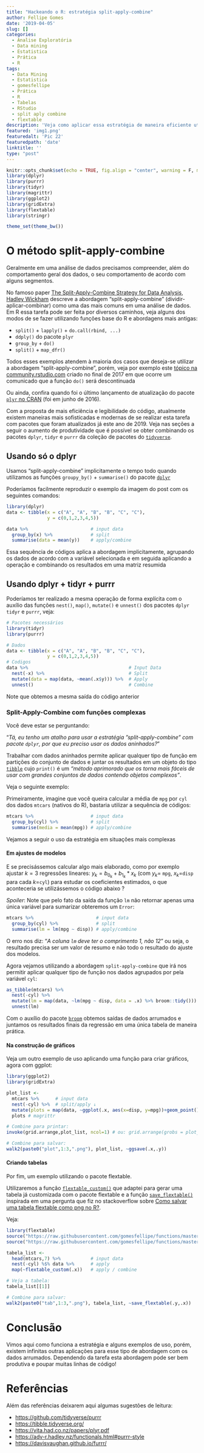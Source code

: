 ```yaml
---
title: "Hackeando o R: estratégia split-apply-combine"
author: Fellipe Gomes
date: '2019-04-05'
slug: []
categories:
  - Analise Exploratória
  - Data mining
  - Estatistica
  - Prática
  - R
tags:
  - Data Mining
  - Estatistica
  - gomesfellipe
  - Prática
  - R
  - Tabelas
  - RStudio
  - split aply combine
  - flextable
description: 'Veja como aplicar essa estratégia de maneira eficiente utilizando os pacotes do tidyverse: dplyr+tidyr+purrr'
featured: 'img1.png'
featuredalt: 'Pic 22'
featuredpath: 'date'
linktitle: '' 
type: "post"
---
```



```r
knitr::opts_chunk$set(echo = TRUE, fig.align = "center", warning = F, message = F)
library(dplyr)
library(purrr)
library(tidyr)
library(magrittr)
library(ggplot2)
library(gridExtra)
library(flextable)
library(stringr)

theme_set(theme_bw())
```

# O método split-apply-combine

Geralmente em uma análise de dados precisamos compreender, além do comportamento geral dos dados, o seu comportamento de acordo com alguns segmentos.

No famoso paper [The Split-Apply-Combine Strategy for Data Analysis](https://vita.had.co.nz/papers/plyr.pdf),  [Hadley Wickham](http://hadley.nz/) descreve a abordagem "split-apply-combine" (dividir-aplicar-combinar) como uma das mais comuns em uma análise de dados. Em R essa tarefa pode ser feita por diversos caminhos, veja alguns dos modos de se fazer utilizando funções base do R e abordagens mais antigas:

  * `split()` + `lapply()` + `do.call(rbind, ...)` 
  * `ddply()` do pacote `plyr`
  * `group_by` + `do()`
  * `split()` + `map_dfr()`
  
Todos esses exemplos atendem à maioria dos casos que deseja-se utilizar a abordagem "split-apply-combine", porém, veja por exemplo este [tópico na community.rstudio.com](https://community.rstudio.com/t/should-i-move-away-from-do-and-rowwise/2857) criado no final de 2017 em que ocorre um comunicado que a função `do()` será descontinuada

Ou ainda, confira quando foi o último lançamento de atualização do pacote [`plyr` no CRAN](https://cran.r-project.org/web/packages/plyr/index.html) (foi em junho de 2016).

Com a proposta de mais eficiência e legibilidade  do código, atualmente existem maneiras mais sofisticadas e modernas de se realizar esta tarefa com pacotes que foram atualizados já este ano de 2019. Veja nas seções a seguir o aumento de produtividade que é possível se obter combinando os pacotes `dplyr`, `tidyr` e `purrr` da coleção de pacotes do [`tidyverse`](https://www.tidyverse.org/).

## Usando só o dplyr

Usamos "split-apply-combine" implicitamente o tempo todo quando utilizamos as funções `groupy_by()` + `summarise()` do pacote [`dplyr`](https://dplyr.tidyverse.org/)

Poderíamos facilmente reproduzir o exemplo da imagem do post com os seguintes comandos:

```r
library(dplyr)
data <- tibble(x = c("A", "A", "B", "B", "C", "C"),
               y = c(0,1,2,3,4,5)) 

data %>%                       # input data
  group_by(x) %>%              # split
  summarise(data = mean(y))    # apply/combine
```

Essa sequência de códigos aplica a abordagem implicitamente, agrupando os dados de acordo com a variável selecionada e em seguida aplicando a operação e combinando os resultados em uma matriz resumida

## Usando dplyr + tidyr + purrr

Poderíamos ter realizado a mesma operação de forma explícita com o auxílio das funções `nest()`, `map()`, `mutate()` e `unnest()` dos pacotes `dplyr` `tidyr` e `purrr`, veja:

```r
# Pacotes necessários
library(tidyr)
library(purrr)

# Dados
data <- tibble(x = c("A", "A", "B", "B", "C", "C"),
               y = c(0,1,2,3,4,5)) 
# Codigos
data %>%                                     # Input Data
  nest(-x) %>%                               # Split
  mutate(data = map(data, ~mean(.x$y))) %>%  # Apply
  unnest()                                   # Combine
```

Note que obtemos a mesma saída do código anterior

### Split-Apply-Combine com funções complexas

Você deve estar se perguntando: 

"*Tá, eu tenho um atalho para usar a estratégia "split-apply-combine" com pacote `dplyr`, por que eu preciso usar os dados aninhados?*"

Trabalhar com dados aninhados permite aplicar qualquer tipo de função em partições do conjunto de dados e juntar os resultados em um objeto do tipo [`tibble`](https://tibble.tidyverse.org/) cujo `print()` é um *"método aprimorado que os torna mais fáceis de usar com grandes conjuntos de dados contendo objetos complexos"*.

Veja o seguinte exemplo:

Primeiramente, imagine que você queira calcular a média de `mpg` por `cyl` dos dados `mtcars` (nativos do R), bastaria utilizar a sequência de códigos:

```r
mtcars %>%                     # input data
  group_by(cyl) %>%            # split
  summarise(media = mean(mpg)) # apply/combine
```

Vejamos a seguir o uso da estratégia em situações mais complexas

#### Em ajustes de modelos

E se precisássemos calcular algo mais elaborado, como por exemplo ajustar $k=3$ regressões lineares: $y_k= b_{0_k} + b_{1_k}*x_k$ (com $y_k=$ `mpg`, $x_k=$`disp` para cada $k=$`cyl`) para estudar os coeficientes estimados, o que aconteceria se utilizássemos o código abaixo ?

*Spoiler*: Note que pelo fato da saída da função `lm` não retornar apenas uma única variável para sumarizar obteremos um `Error`:

```r
mtcars %>%                       # input data
  group_by(cyl) %>%              # split
  summarise(lm = lm(mpg ~ disp)) # apply/combine
```

O erro nos diz: "*A coluna `lm` deve ter o comprimento 1, não 12*" ou seja, o resultado precisa ser um valor de resumo e não todo o resultado do ajuste dos modelos.

Agora vejamos utilizando a abordagem `split-apply-combine` que irá nos permitir aplicar qualquer tipo de função nos dados agrupados por pela variável `cyl`:

```r
as_tibble(mtcars) %>%                                                      # input data
  nest(-cyl) %>%                                                           # split
  mutate(lm = map(data, ~lm(mpg ~ disp, data = .x) %>% broom::tidy())) %>% # apply
  unnest(lm)                                                               # combine
```

Com o auxílio do pacote [`broom`](https://cran.r-project.org/web/packages/broom/vignettes/broom.html) obtemos saídas de dados arrumados e  juntamos os resultados finais da regressão em uma única tabela de maneira prática.

#### Na construção de gráficos

Veja um outro exemplo de uso aplicando uma função para criar gráficos, agora com ggplot:

```r
library(ggplot2)
library(gridExtra)

plot_list <- 
  mtcars %>%      # input data
  nest(-cyl) %>%  # split/apply ↓
  mutate(plots = map(data, ~ggplot(.x, aes(x=disp, y=mpg))+geom_point()+geom_smooth(method = "lm"))) %$% 
  plots # magrittr

# Combine para printar:
invoke(grid.arrange,plot_list, ncol=1) # ou: grid.arrange(grobs = plot_list, ncol=1)

# Combine para salvar:
walk2(paste0("plot",1:3,".png"), plot_list, ~ggsave(.x,.y))
```

#### Criando tabelas

Por fim, um exemplo utilizando o pacote flextable.

Utilizaremos a função [`flextable_custom()`](https://github.com/gomesfellipe/functions/blob/master/flextable_custom.R) que adaptei para gerar uma tabela já customizada com o pacote flextable e a função [`save_flextable()`](https://github.com/gomesfellipe/functions/blob/master/save_flextable.R) inspirada em uma pergunta que fiz no stackoverflow sobre [Como salvar uma tabela flextable como png no R?](https://stackoverflow.com/questions/50225669/how-to-save-flextable-as-png-in-r).

Veja:

```r
library(flextable)
source("https://raw.githubusercontent.com/gomesfellipe/functions/master/flextable_custom.R")
source("https://raw.githubusercontent.com/gomesfellipe/functions/master/save_flextable.R")

tabela_list <- 
  head(mtcars,7) %>%           # input data
  nest(-cyl) %$% data %>%      # apply                                       
  map(~flextable_custom(.x))   # apply / combine

# Veja a tabela:
tabela_list[[1]]

# Combine para salvar:
walk2(paste0("tab",1:3,".png"), tabela_list, ~save_flextable(.y,.x))
```


# Conclusão

Vimos aqui como funciona a estratégia e alguns exemplos de uso, porém, existem infinitas outras aplicações para esse tipo de abordagem com os dados arrumados. Dependendo da tarefa esta abordagem pode ser bem produtiva e poupar muitas linhas de código!

# Referências

Além das referências deixarem aqui algumas sugestões de leitura: 

  * <https://github.com/tidyverse/purrr>
  * <https://tibble.tidyverse.org/>
  * <https://vita.had.co.nz/papers/plyr.pdf>
  * <https://adv-r.hadley.nz/functionals.html#purrr-style>
  * <https://davisvaughan.github.io/furrr/>
  
  